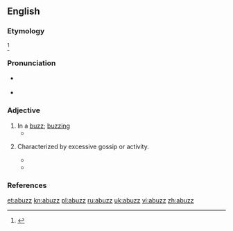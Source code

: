 ==English==

===Etymology===
{{prefix|a|buzz|t1=in such a manner|t2=to drone}}<ref name=WI3>{{reference-book | last =| first = | authorlink =  | coauthors =  | editor =Gove, Philip Babcock    | others =  | title = Webster's Third International Dictionary of the English Language Unabridged | origdate =  | origyear = 1909 | origmonth =  | url =  | format =  | accessdate =  | accessyear =  | accessmonth =  | edition =  | date =  | year =1976  | month =  | publisher =G. & C. Merriam Co.  | location = Springfield, MA | language =  | id =  | doi = | isbn =0-87779-101-5 | lccn = | ol = | pages =8| chapter =  | chapterurl =  | quote =}}</ref>

===Pronunciation===
* {{a|RP}} {{IPA|/əˈbʌz/}}
* {{a|US}} {{IPA|/əˈbʌz/}}

===Adjective===
{{en-adj}}

# In a [[buzz]]; [[buzzing]]
#* {{quote-book|year=2005|author={{w|Cory Doctorow|Cory Doctorow}}|title=Someone Comes to Town, Someone Leaves Town|passage=he remembered boyhood summers on the mountain's slopes '''abuzz''' with blackflies and syrupy heat.}}
# {{postpositive}} Characterized by excessive gossip or activity.
#* {{quote-book|year=1902|author={{w|Francis Lynde|Francis Lynde}}|title=The Master of Appleby|passage=Now what a-devil has set this hornet's nest of theirs '''abuzz''' so suddenly?}}
#* {{quote-book|year=1914|author={{w|Peter B. Kyne}}|title=The Long Chance|passage=The town was '''abuzz''' with excitement for an hour, when the news became stale.}}

===References===
<references/>

[[et:abuzz]]
[[kn:abuzz]]
[[pl:abuzz]]
[[ru:abuzz]]
[[uk:abuzz]]
[[vi:abuzz]]
[[zh:abuzz]]